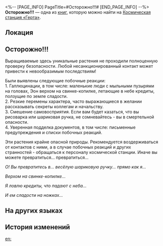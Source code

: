 <%-- [PAGE_INFO]
PageTitle=#Осторожно!!!#
[END_PAGE_INFO] --%>
{{Дополнить}}
{{Книга Инфобокс
|id           = 286
|Название     = 
|Изображение  = Электронная почта с КСГ.png
|Мир          = Космическая станция «Герта»
|Томов        = 1
|Автор        = <!--нужно добавить-->
|Описание     = Предупреждение, размещённое в теплице Отделом экологии.
|Том1         = {{tx}}
|Источник1    = {{tx|Отсутствует источник}}
|Персонажи    = 
|Фракции      = 
}}
'''Осторожно!!!''' — одна из [[Книги|книг]], которую можно найти на [[Космическая станция «Герта»]].

==Локация==
{{Отметка карты|<!--название карты-->|<!--id отметки-->}}

==Осторожно!!!==
Выращиваемые здесь уникальные растения не проходили полноценную проверку безопасности. Любой несанкционированный контакт может привести к невообразимым последствиям!

Были выявлены следующие побочные реакции:<br />
1. Галлюцинации, в том числе: маленькие люди с мыльными пузырями на головах, Эон верхом на свинке-копилке, летающие в небе кредиты, ползущие по земле сладости.<br />
2. Резкие перемены характера, часто выражающиеся в желании рассказывать секреты коллегам и начальству.<br />
3. Смешение самовосприятия. Если вам будет казаться, что вы рисоварка или шариковая ручка, не сомневайтесь - вы в смертельной опасности.<br />
4. Уверенная подделка документов, в том числе: письменные предупреждения и списки побочных реакций.

Эти растения крайне опасной природы. Рекомендуется воздерживаться от контактов с ними, а в случае побочных реакций и других странностей - обращаться к персоналу космической станции. Иначе вы можете превратиться... превратиться...

''О! Вы превратитесь в... весёлую шариковую ручку... прямо как я...''

''Верхом на свинке-копилке...''

''Я ловлю кредиты, что падают с неба...''

''И ем сладости на ножках...''

==На других языках==
{{На других языках
|en   = Warning!!!
|zhs  = 警告！！！
|zht  = 警告！！！
|ja   = 警告！！！
|ko   = 경고!!!
|es   = ¡Advertencia!
|fr   = Avertissement&nbsp;!!!
|ru   = Осторожно!!!
|th   = คำเตือน!!!
|vi   = Cảnh báo!!!
|de   = Warnung!!!
|id   = Peringatan!!!
|pt   = Aviso!!!
}}

==История изменений==
{{История изменений|3.5}}

[[en:]]